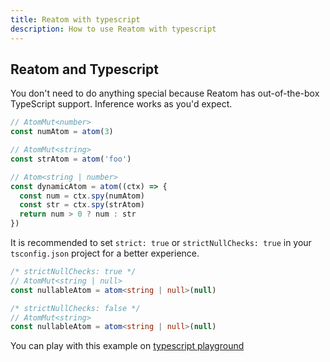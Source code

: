 ```yaml
---
title: Reatom with typescript
description: How to use Reatom with typescript
---
```


## Reatom and Typescript

You don't need to do anything special because Reatom has out-of-the-box TypeScript support. Inference works as you'd expect.

```ts
// AtomMut<number>
const numAtom = atom(3)

// AtomMut<string>
const strAtom = atom('foo')

// Atom<string | number>
const dynamicAtom = atom((ctx) => {
  const num = ctx.spy(numAtom)
  const str = ctx.spy(strAtom)
  return num > 0 ? num : str
})
```

It is recommended to set `strict: true` or `strictNullChecks: true` in your `tsconfig.json` project for a better experience.

```ts
/* strictNullChecks: true */
// AtomMut<string | null>
const nullableAtom = atom<string | null>(null)

/* strictNullChecks: false */
// AtomMut<string>
const nullableAtom = atom<string | null>(null)
```

You can play with this example on [typescript playground](https://www.typescriptlang.org/play?#code/JYWwDg9gTgLgBAbzgQwMY2BAdgGhTCEOAXzgDMpC4ByAASgFNkCQB6VaB6gKF46wDO8LAFcQAQRZwAvPkIAKAMwBKANx9sQuEKiSqs5gupkIEamo2D4GMHqIGW8+egAeymQD5E3OHH5bRez8YFwA6ATAAT3lAu2UfP014HRlgsIjonTiEhOAyOBixOC8ABncEBN9GGBEoLDhA9V9SBgAbAQZvXyqGGrrtGCgE4m5iC25-YRFW1uQAI1aGO1TDEAAeHWAsAHM4AB8G6daPQpm1IA)